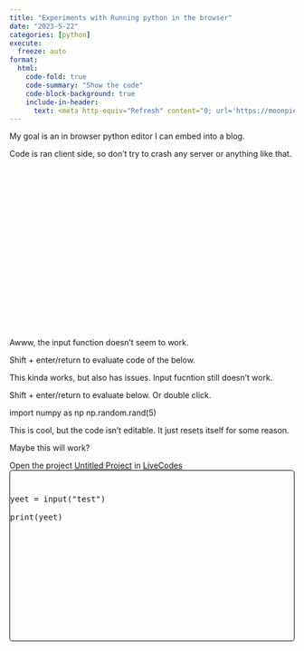 ```yaml
---
title: "Experiments with Running python in the browser"
date: "2023-5-22"
categories: [python]
execute:
  freeze: auto
format:
  html:
    code-fold: true
    code-summary: "Show the code"
    code-block-background: true
    include-in-header: 
      text: <meta http-equiv="Refresh" content="0; url='https://moonpiedumplings.github.io/playground/interactive-python-tutorial'" />
---
```


My goal is an in browser python editor I can embed into a blog.

Code is ran client side, so don't try to crash any server or anything like that.

```{=html}
<div class="col fragment" data-fragment-index="2"
                        style="height: min(30vw, 60vh); margin: min(1vw, 2vh)">
                        <python-editor contenteditable="true" theme="dark" code="elements = [39,12,18,85,72,10,2,18]

print('Unsorted list is\n', elements)

# Sort the list (with bubblesort)
for n in range(len(elements)-1, 0, -1):
  for i in range(n):
    if elements[i] > elements[i+1]:
      elements[i], elements[i+1] = elements[i+1], elements[i]

print('\nSorted list is\n', elements)" />
                    </div>
```


Awww, the input function doesn't seem to work. 


Shift + enter/return to evaluate code of the below. 

```{=html}
<py-repl></py-repl>
```

This kinda works, but also has issues. Input fucntion still doesn't work. 


Shift + enter/return to evaluate below.  Or double click.

```{=html}
<pyprez-editor>
   import numpy as np
   np.random.rand(5)
</pyprez-editor>
```

This is cool, but the code isn't editable. It just resets itself for some reason. 


Maybe this will work? 


::: {.column-body-outset}

```{=html}
<div id="livecodes-p6y2nroaetk" data-height="500">
  <span>Open the project <a href="https://livecodes.io/?x=id/sigh8eg62zv" target="_blank">Untitled Project</a> in <a href="https://livecodes.io/" target="_blank">LiveCodes</a></span>
</div>

<script src="https://livecodes.io/sdk/livecodes.umd.js"></script>
<script>
  const options = {
    appUrl: 'https://dev.livecodes.io/',
    params: {
      autoupdate: false,
      console: "full"
      },
    "config": {
      "tools": {
        "status": "full"
      }
    },
    "import": "id/sigh8eg62zv",
    "loading": "eager"
  };
  livecodes.createPlayground("#livecodes-p6y2nroaetk", options);
</script>
```
```{=html}
<div class="livecodes" style="height: 300px; border: 1px solid black; border-radius: 5px;" data-options='{appUrl: "https://dev.livecodes.io/",params: {autoupdate: false, console: "full"},"config":{"activeEditor":"script","tools":{"status":"full"}},"loading":"eager"}'>
<pre data-lang="html"></pre>
<pre data-lang="css"></pre>
<pre data-lang="pyodide">yeet = input(&#34;test&#34;)

print(yeet)</pre>
</div>
<script defer src="https://livecodes.io/sdk/livecodes.umd.js" data-prefill></script>

```
:::